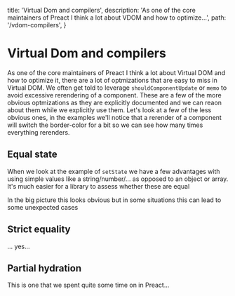 
  title: 'Virtual Dom and compilers',
  description:
    'As one of the core maintainers of Preact I think a lot about VDOM and how to optimize...',
  path: '/vdom-compilers',
}

# Virtual Dom and compilers

As one of the core maintainers of Preact I think a lot about Virtual DOM and how to optimize it, there are a lot of
optmizations that are easy to miss in Virtual DOM. We often get told to leverage `shouldComponentUpdate` or `memo` to
avoid excessive rerendering of a component.
These are a few of the more obvious optmizations as they are explicitly documented and we can reaon about them while
we explicitly use them. Let's look at a few of the less obvious ones, in the examples we'll notice that a rerender of
a component will switch the border-color for a bit so we can see how many times everything rerenders.

## Equal state

When we look at the example of `setState` we have a few advantages with using simple values like a string/number/... as
opposed to an object or array. It's much easier for a library to assess whether these are equal

<StateEquality />

In the big picture this looks obvious but in some situations this can lead to some unexpected cases

## Strict equality

... yes...

## Partial hydration

This is one that we spent quite some time on in Preact...
